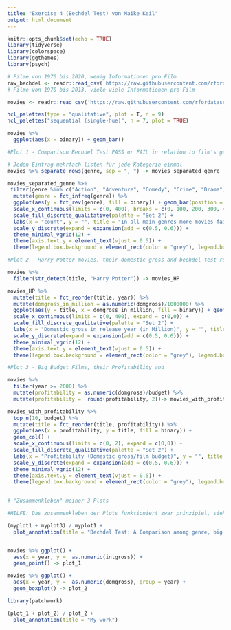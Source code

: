 ```yaml
---
title: "Exercise 4 (Bechdel Test) von Maike Keil"
output: html_document
---
```


```r
knitr::opts_chunk$set(echo = TRUE)
library(tidyverse)
library(colorspace)
library(ggthemes)
library(psych)
```


```r

# Filme von 1970 bis 2020, wenig Informationen pro Film
raw_bechdel <- readr::read_csv('https://raw.githubusercontent.com/rfordatascience/tidytuesday/master/data/2021/2021-03-09/raw_bechdel.csv')
# Filme von 1970 bis 2013, viele viele Informationen pro Film

movies <- readr::read_csv('https://raw.githubusercontent.com/rfordatascience/tidytuesday/master/data/2021/2021-03-09/movies.csv')
```

```r
hcl_palettes(type = "qualitative", plot = T, n = 9)
hcl_palettes("sequential (single-hue)", n = 7, plot = TRUE)
```

```r

movies %>%
  ggplot(aes(x = binary)) + geom_bar()

#Plot 1 - Comparison Bechdel Test PASS or FAIL in relation to film's genre

# Jeden Eintrag mehrfach listen für jede Kategorie einmal
movies %>% separate_rows(genre, sep = ", ") -> movies_separated_genre

movies_separated_genre %>%
 filter(genre %in% c("Action", "Adventure", "Comedy", "Crime", "Drama", "Thriller" )) %>%
  mutate(genre = fct_infreq(genre)) %>%
  ggplot(aes(y = fct_rev(genre), fill = binary)) + geom_bar(position = "dodge") +
  scale_x_continuous(limits = c(0, 400), breaks = c(0, 100, 200, 300, 400), expand = c(0,0)) +
  scale_fill_discrete_qualitative(palette = "Set 2") +
  labs(x = "count", y = "", title = "In all main genres more movies failed \nthan passed the Bechdel Test") +
  scale_y_discrete(expand = expansion(add = c(0.5, 0.6))) +
  theme_minimal_vgrid(12) + 
  theme(axis.text.y = element_text(vjust = 0.5)) +
  theme(legend.box.background = element_rect(color = "grey"), legend.box.margin = margin(7, 7, 7, 7)) -> myplot1

#Plot 2 - Harry Potter movies, their domestic gross and bechdel test result

movies %>% 
  filter(str_detect(title, "Harry Potter")) -> movies_HP

movies_HP %>%
  mutate(title = fct_reorder(title, year)) %>%
  mutate(domgross_in_million = as.numeric(domgross)/1000000) %>%
  ggplot(aes(y = title, x = domgross_in_million, fill = binary)) + geom_col() +
  scale_x_continuous(limits = c(0, 400), expand = c(0,0)) +
  scale_fill_discrete_qualitative(palette = "Set 2") +
  labs(x = "Domestic gross in release year (in Million)", y = "", title = "The last Harry Potter film was the most \npopular one but yet failed the Bechdel Test") +
  scale_y_discrete(expand = expansion(add = c(0.5, 0.6))) +
  theme_minimal_vgrid(12) + 
  theme(axis.text.y = element_text(vjust = 0.5)) +
  theme(legend.box.background = element_rect(color = "grey"), legend.box.margin = margin(7, 7, 7, 7)) -> myplot2

#Plot 3 - Big Budget Films, their Profitability and 

movies %>%
  filter(year >= 2000) %>% 
  mutate(profitability = as.numeric(domgross)/budget) %>%
  mutate(profitability =  round(profitability, 2))-> movies_with_profitability

movies_with_profitability %>%
  top_n(10, budget) %>%
  mutate(title = fct_reorder(title, profitability)) %>%
  ggplot(aes(x = profitability, y = title, fill = binary)) +
  geom_col() +
  scale_x_continuous(limits = c(0, 2), expand = c(0,0)) +
  scale_fill_discrete_qualitative(palette = "Set 2") +
  labs(x = "Profitability (Domestic gross/film budget)", y = "", title = "The most profitable big budget films still \nfailed the Bechdel Test") +
  scale_y_discrete(expand = expansion(add = c(0.5, 0.6))) +
  theme_minimal_vgrid(12) + 
  theme(axis.text.y = element_text(vjust = 0.5)) +
  theme(legend.box.background = element_rect(color = "grey"), legend.box.margin = margin(7, 7, 7, 7)) -> myplot3
  

# "Zusammenkleben" meiner 3 Plots

#HILFE: Das zusammenkleben der Plots funktioniert zwar prinzipiel, sieht aber furchtbar aus und macht das ganze sorgfälige "Finetuning" zu nichte

(myplot1 + myplot3) / myplot1 + 
  plot_annotation(title = "Bechdel Test: A Comparison among genre, big budget movies and the Harry Potter Series")



```


```r
movies %>% ggplot() +
  aes(x = year, y =  as.numeric(intgross)) +
  geom_point() -> plot_1

movies %>% ggplot() +
  aes(x = year, y =  as.numeric(domgross), group = year) +
  geom_boxplot() -> plot_2

library(patchwork)

(plot_1 + plot_2) / plot_2 +
  plot_annotation(title = "My work")
```



